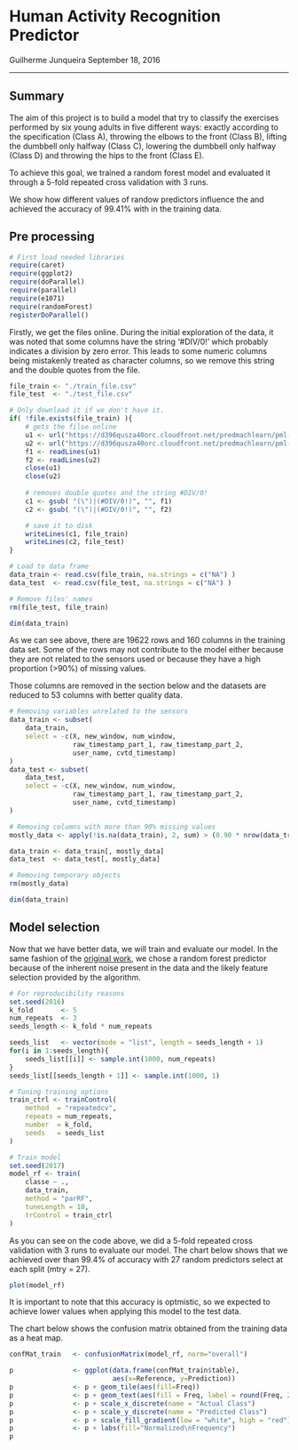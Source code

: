 # Human Activity Recognition Predictor

Guilherme Junqueira
September 18, 2016

---

## Summary

The aim of this project is to build a model that try to classify the exercises 
performed by six young adults in five different ways: exactly according to the 
specification (Class A), throwing the elbows to the front (Class B), 
lifting the dumbbell only halfway (Class C), lowering the dumbbell only halfway 
(Class D) and throwing the hips to the front (Class E).

To achieve this goal, we trained a random forest model and evaluated it through 
a 5-fold repeated cross validation with 3 runs.

We show how different values of randow predictors influence the and achieved 
the accuracy of 99.41% with in the training data.

## Pre processing

```r

# First load needed libraries
require(caret)
require(ggplot2)
require(doParallel)
require(parallel)
require(e1071)
require(randomForest)
registerDoParallel()

```

Firstly, we get the files online. During the initial exploration of the data, it 
was noted that some columns have the string '\#DIV/0!' which probably indicates 
a division by zero error. This leads to some numeric columns being mistakenly 
treated as character columns, so we remove this string and the double quotes 
from the file.

```r

file_train <- "./train_file.csv"
file_test  <- "./test_file.csv"

# Only download it if we don't have it.
if( !file.exists(file_train) ){
    # gets the filse online
    u1 <- url("https://d396qusza40orc.cloudfront.net/predmachlearn/pml-training.csv")
    u2 <- url("https://d396qusza40orc.cloudfront.net/predmachlearn/pml-testing.csv")
    f1 <- readLines(u1)
    f2 <- readLines(u2)
    close(u1)
    close(u2)
    
    # removes double quotes and the string #DIV/0!
    c1 <- gsub( "(\")|(#DIV/0!)", "", f1)
    c2 <- gsub( "(\")|(#DIV/0!)", "", f2)

    # save it to disk
    writeLines(c1, file_train)
    writeLines(c2, file_test)
}

# Load to data frame
data_train <- read.csv(file_train, na.strings = c("NA") )
data_test  <- read.csv(file_test, na.strings = c("NA") )

# Remove files' names
rm(file_test, file_train)

dim(data_train)

```

As we can see above, there are 19622 rows and 160 columns in the training data 
set. Some of the rows may not contribute to the model either because they are 
not related to the sensors used or because they have a high proportion (>90%) 
of missing values.

Those columns are removed in the section below and the datasets are reduced to 
53 columns with better quality data. 

```r

# Removing variables unrelated to the sensors
data_train <- subset(
    data_train,
    select = -c(X, new_window, num_window,
                raw_timestamp_part_1, raw_timestamp_part_2,
                user_name, cvtd_timestamp)
)
data_test <- subset(
    data_test,
    select = -c(X, new_window, num_window,
                raw_timestamp_part_1, raw_timestamp_part_2,
                user_name, cvtd_timestamp)
)

# Removing columns with more than 90% missing values
mostly_data <- apply(!is.na(data_train), 2, sum) > (0.90 * nrow(data_train))

data_train <- data_train[, mostly_data]
data_test  <- data_test[, mostly_data]

# Removing temporary objects
rm(mostly_data)

dim(data_train)

```

## Model selection

Now that we have better data, we will train and evaluate our model. In the same 
fashion of the [original work][originalwork], we chose a random forest predictor 
because of the inherent noise present in the data and the likely feature 
selection provided by the algorithm.

```r

# For reproducibility reasons
set.seed(2016)
k_fold       <- 5
num_repeats  <- 3
seeds_length <- k_fold * num_repeats

seeds_list   <- vector(mode = "list", length = seeds_length + 1)
for(i in 1:seeds_length){
    seeds_list[[i]] <- sample.int(1000, num_repeats)
}
seeds_list[[seeds_length + 1]] <- sample.int(1000, 1)

# Tuning training options
train_ctrl <- trainControl(
    method  = "repeatedcv",
    repeats = num_repeats, 
    number  = k_fold,
    seeds   = seeds_list
)

# Train model
set.seed(2017)
model_rf <- train(
    classe ~ .,
    data_train,
    method = "parRF",
    tuneLength = 10,
    trControl = train_ctrl
)

```

As you can see on the code above, we did a 5-fold repeated cross validation 
with 3 runs to evaluate our model. The chart below shows that we achieved 
over than 99.4% of accuracy with 27 random predictors select at each 
split (mtry = 27).

```r

plot(model_rf) 

```

It is important to note that this accuracy is optmistic, so we expected to 
achieve lower values when applying this model to the test data.  

The chart below shows the confusion matrix obtained from the training data as a 
heat map.

```r

confMat_train   <- confusionMatrix(model_rf, norm="overall")

p               <- ggplot(data.frame(confMat_train$table),
                          aes(x=Reference, y=Prediction))
p               <- p + geom_tile(aes(fill=Freq))
p               <- p + geom_text(aes(fill = Freq, label = round(Freq, 2)))
p               <- p + scale_x_discrete(name = "Actual Class")
p               <- p + scale_y_discrete(name = "Predicted Class")
p               <- p + scale_fill_gradient(low = "white", high = "red")
p               <- p + labs(fill="Normalized\nFrequency")
p

```

[originalwork]: http://groupware.les.inf.puc-rio.br/public/papers/2013.Velloso.QAR-WLE.pdf "Qualitative Activity Recognition of Weight Lifting Exercises"


